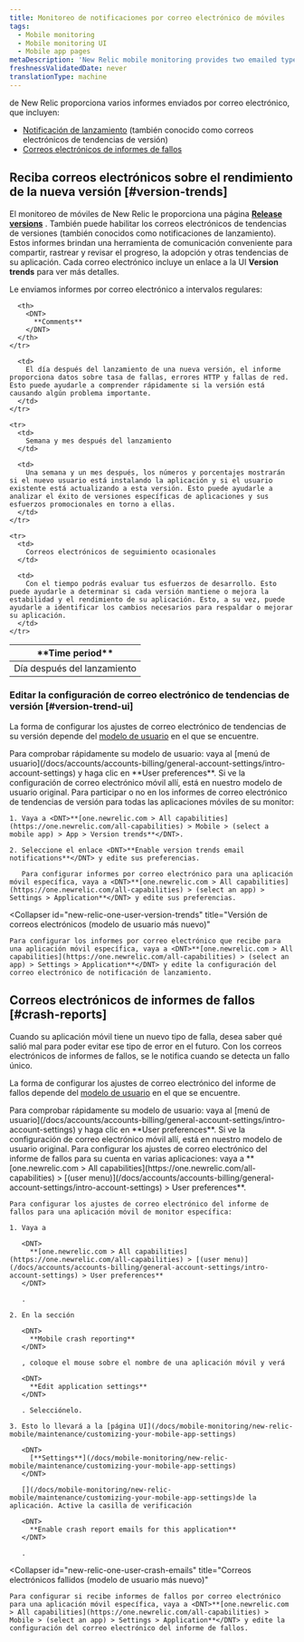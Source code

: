```yaml
---
title: Monitoreo de notificaciones por correo electrónico de móviles
tags:
  - Mobile monitoring
  - Mobile monitoring UI
  - Mobile app pages
metaDescription: 'New Relic mobile monitoring provides two emailed types of reports: version trend emails (aka release notifications) and crash report emails.'
freshnessValidatedDate: never
translationType: machine
---
```


<InlinePopover type="mobile"/>de New Relic proporciona varios informes enviados por correo electrónico, que incluyen:

* [Notificación de lanzamiento](#version-trends) (también conocido como correos electrónicos de tendencias de versión)
* [Correos electrónicos de informes de fallos](#crash-reports)

## Reciba correos electrónicos sobre el rendimiento de la nueva versión [#version-trends]

El monitoreo de móviles de New Relic le proporciona una página [<DNT>**Release versions**</DNT>](/docs/mobile-monitoring/mobile-monitoring-ui/mobile-app-pages/release-versions-page) . También puede habilitar los correos electrónicos de tendencias de versiones (también conocidos como notificaciones de lanzamiento). Estos informes brindan una herramienta de comunicación conveniente para compartir, rastrear y revisar el progreso, la adopción y otras tendencias de su aplicación. Cada correo electrónico incluye un enlace a la UI <DNT>**Version trends**</DNT> para ver más detalles.

Le enviamos informes por correo electrónico a intervalos regulares:

<table>
  <thead>
    <tr>
      <th style={{ width: "200px" }}>
        <DNT>
          **Time period**
        </DNT>
      </th>

      <th>
        <DNT>
          **Comments**
        </DNT>
      </th>
    </tr>
  </thead>

  <tbody>
    <tr>
      <td>
        Día después del lanzamiento
      </td>

      <td>
        El día después del lanzamiento de una nueva versión, el informe proporciona datos sobre tasa de fallas, errores HTTP y fallas de red. Esto puede ayudarle a comprender rápidamente si la versión está causando algún problema importante.
      </td>
    </tr>

    <tr>
      <td>
        Semana y mes después del lanzamiento
      </td>

      <td>
        Una semana y un mes después, los números y porcentajes mostrarán si el nuevo usuario está instalando la aplicación y si el usuario existente está actualizando a esta versión. Esto puede ayudarle a analizar el éxito de versiones específicas de aplicaciones y sus esfuerzos promocionales en torno a ellas.
      </td>
    </tr>

    <tr>
      <td>
        Correos electrónicos de seguimiento ocasionales
      </td>

      <td>
        Con el tiempo podrás evaluar tus esfuerzos de desarrollo. Esto puede ayudarle a determinar si cada versión mantiene o mejora la estabilidad y el rendimiento de su aplicación. Esto, a su vez, puede ayudarle a identificar los cambios necesarios para respaldar o mejorar su aplicación.
      </td>
    </tr>
  </tbody>
</table>

### Editar la configuración de correo electrónico de tendencias de versión [#version-trend-ui]

La forma de configurar los ajustes de correo electrónico de tendencias de su versión depende del [modelo de usuario](/docs/accounts/original-accounts-billing/original-users-roles/overview-user-models) en el que se encuentre.

<Callout variant="tip">
  Para comprobar rápidamente su modelo de usuario: vaya al [menú de usuario](/docs/accounts/accounts-billing/general-account-settings/intro-account-settings) y haga clic en <DNT>**User preferences**</DNT>. Si ve la configuración de correo electrónico móvil allí, está en nuestro modelo de usuario original.
</Callout>

<CollapserGroup>
  <Collapser
    id="original-user-version-trends"
    title="Versión de correos electrónicos (modelo de usuario original)"
  >
    Para participar o no en los informes de correo electrónico de tendencias de versión para todas las aplicaciones móviles de su monitor:

    1. Vaya a <DNT>**[one.newrelic.com > All capabilities](https://one.newrelic.com/all-capabilities) > Mobile > (select a mobile app) > App > Version trends**</DNT>.

    2. Seleccione el enlace <DNT>**Enable version trends email notifications**</DNT> y edite sus preferencias.

       Para configurar informes por correo electrónico para una aplicación móvil específica, vaya a <DNT>**[one.newrelic.com > All capabilities](https://one.newrelic.com/all-capabilities) > (select an app) > Settings > Application**</DNT> y edite sus preferencias.
  </Collapser>

  <Collapser
    id="new-relic-one-user-version-trends"
    title="Versión de correos electrónicos (modelo de usuario más nuevo)"
  >
    Para configurar los informes por correo electrónico que recibe para una aplicación móvil específica, vaya a <DNT>**[one.newrelic.com > All capabilities](https://one.newrelic.com/all-capabilities) > (select an app) > Settings > Application**</DNT> y edite la configuración del correo electrónico de notificación de lanzamiento.
  </Collapser>
</CollapserGroup>

## Correos electrónicos de informes de fallos [#crash-reports]

Cuando su aplicación móvil tiene un nuevo tipo de falla, desea saber qué salió mal para poder evitar ese tipo de error en el futuro. Con los correos electrónicos de informes de fallos, se le notifica cuando se detecta un fallo único.

La forma de configurar los ajustes de correo electrónico del informe de fallos depende del [modelo de usuario](/docs/accounts/original-accounts-billing/original-users-roles/overview-user-models) en el que se encuentre.

<Callout variant="tip">
  Para comprobar rápidamente su modelo de usuario: vaya al [menú de usuario](/docs/accounts/accounts-billing/general-account-settings/intro-account-settings) y haga clic en <DNT>**User preferences**</DNT>. Si ve la configuración de correo electrónico móvil allí, está en nuestro modelo de usuario original.
</Callout>

<CollapserGroup>
  <Collapser
    id="original-user-crash-emails"
    title="Correos electrónicos fallidos (modelo de usuario original)"
  >
    Para configurar los ajustes de correo electrónico del informe de fallos para su cuenta en varias aplicaciones: vaya a <DNT>**[one.newrelic.com > All capabilities](https://one.newrelic.com/all-capabilities) > [(user menu)](/docs/accounts/accounts-billing/general-account-settings/intro-account-settings) > User preferences**</DNT>.

    Para configurar los ajustes de correo electrónico del informe de fallos para una aplicación móvil de monitor específica:

    1. Vaya a

       <DNT>
         **[one.newrelic.com > All capabilities](https://one.newrelic.com/all-capabilities) > [(user menu)](/docs/accounts/accounts-billing/general-account-settings/intro-account-settings) > User preferences**
       </DNT>

       .

    2. En la sección

       <DNT>
         **Mobile crash reporting**
       </DNT>

       , coloque el mouse sobre el nombre de una aplicación móvil y verá

       <DNT>
         **Edit application settings**
       </DNT>

       . Selecciónelo.

    3. Esto lo llevará a la [página UI](/docs/mobile-monitoring/new-relic-mobile/maintenance/customizing-your-mobile-app-settings)

       <DNT>
         [**Settings**](/docs/mobile-monitoring/new-relic-mobile/maintenance/customizing-your-mobile-app-settings)
       </DNT>

       [](/docs/mobile-monitoring/new-relic-mobile/maintenance/customizing-your-mobile-app-settings)de la aplicación. Active la casilla de verificación

       <DNT>
         **Enable crash report emails for this application**
       </DNT>

       .
  </Collapser>

  <Collapser
    id="new-relic-one-user-crash-emails"
    title="Correos electrónicos fallidos (modelo de usuario más nuevo)"
  >
    Para configurar si recibe informes de fallos por correo electrónico para una aplicación móvil específica, vaya a <DNT>**[one.newrelic.com > All capabilities](https://one.newrelic.com/all-capabilities) > Mobile > (select an app) > Settings > Application**</DNT> y edite la configuración del correo electrónico del informe de fallos.
  </Collapser>
</CollapserGroup>

